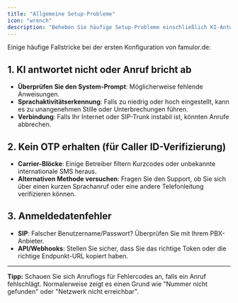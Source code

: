 ```yaml
---
title: "Allgemeine Setup-Probleme"
icon: "wrench"
description: "Beheben Sie häufige Setup-Probleme einschließlich KI-Antwortprobleme, OTP-Verifizierung und Anmeldedatenfehler"
---
```


Einige häufige Fallstricke bei der ersten Konfiguration von famulor.de:

## 1. KI antwortet nicht oder Anruf bricht ab

- **Überprüfen Sie den System-Prompt**: Möglicherweise fehlende Anweisungen.
- **Sprachaktivitätserkennung**: Falls zu niedrig oder hoch eingestellt, kann es zu unangenehmen Stille oder Unterbrechungen führen.
- **Verbindung**: Falls Ihr Internet oder SIP-Trunk instabil ist, könnten Anrufe abbrechen.

## 2. Kein OTP erhalten (für Caller ID-Verifizierung)

- **Carrier-Blöcke**: Einige Betreiber filtern Kurzcodes oder unbekannte internationale SMS heraus.
- **Alternativen Methode versuchen**: Fragen Sie den Support, ob Sie sich über einen kurzen Sprachanruf oder eine andere Telefonleitung verifizieren können.

## 3. Anmeldedatenfehler

- **SIP**: Falscher Benutzername/Passwort? Überprüfen Sie mit Ihrem PBX-Anbieter.
- **API/Webhooks**: Stellen Sie sicher, dass Sie das richtige Token oder die richtige Endpunkt-URL kopiert haben.

---

**Tipp:** Schauen Sie sich Anruflogs für Fehlercodes an, falls ein Anruf fehlschlägt. Normalerweise zeigt es einen Grund wie "Nummer nicht gefunden" oder "Netzwerk nicht erreichbar". 